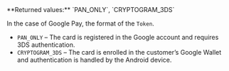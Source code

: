 <ResponseField name="TokenFormat" type="string" >    
**Returned values:** `PAN_ONLY`, `CRYPTOGRAM_3DS`

In the case of Google Pay, the format of the `Token`.  
- `PAN_ONLY` – The card is registered in the Google account and requires 3DS authentication.  
- `CRYPTOGRAM_3DS` – The card is enrolled in the customer’s Google Wallet and authentication is handled by the Android device.  
</ResponseField>